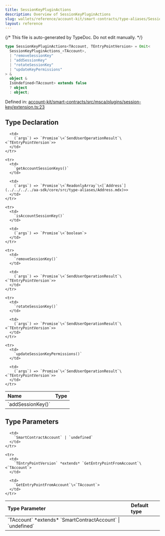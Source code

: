 ```yaml
---
title: SessionKeyPluginActions
description: Overview of SessionKeyPluginActions
slug: wallets/reference/account-kit/smart-contracts/type-aliases/SessionKeyPluginActions
layout: reference
---
```


{/* This file is auto-generated by TypeDoc. Do not edit manually. */}

```ts
type SessionKeyPluginActions<TAccount, TEntryPointVersion> = Omit<
  SessionKeyPluginActions_<TAccount>,
  | "removeSessionKey"
  | "addSessionKey"
  | "rotateSessionKey"
  | "updateKeyPermissions"
> &
  object &
  IsUndefined<TAccount> extends false
  ? object
  : object;
```

Defined in: [account-kit/smart-contracts/src/msca/plugins/session-key/extension.ts:23](https://github.com/alchemyplatform/aa-sdk/blob/dc58c113ff1eeb06d4b3f76c505cbbaad47db8fc/account-kit/smart-contracts/src/msca/plugins/session-key/extension.ts#L23)

## Type Declaration

<table>
  <thead>
    <tr>
      <th align="left">Name</th>
      <th align="left">Type</th>
    </tr>
  </thead>

  <tbody>
    <tr>
      <td>
        `addSessionKey()`
      </td>

      <td>
        (`args`) => `Promise`\<`SendUserOperationResult`\<`TEntryPointVersion`>>
      </td>
    </tr>

    <tr>
      <td>
        `getAccountSessionKeys()`
      </td>

      <td>
        (`args`) => `Promise`\<`ReadonlyArray`\<[`Address`](../../../../aa-sdk/core/src/type-aliases/Address.mdx)>>
      </td>
    </tr>

    <tr>
      <td>
        `isAccountSessionKey()`
      </td>

      <td>
        (`args`) => `Promise`\<`boolean`>
      </td>
    </tr>

    <tr>
      <td>
        `removeSessionKey()`
      </td>

      <td>
        (`args`) => `Promise`\<`SendUserOperationResult`\<`TEntryPointVersion`>>
      </td>
    </tr>

    <tr>
      <td>
        `rotateSessionKey()`
      </td>

      <td>
        (`args`) => `Promise`\<`SendUserOperationResult`\<`TEntryPointVersion`>>
      </td>
    </tr>

    <tr>
      <td>
        `updateSessionKeyPermissions()`
      </td>

      <td>
        (`args`) => `Promise`\<`SendUserOperationResult`\<`TEntryPointVersion`>>
      </td>
    </tr>

  </tbody>
</table>

## Type Parameters

<table>
  <thead>
    <tr>
      <th align="left">Type Parameter</th>
      <th align="left">Default type</th>
    </tr>
  </thead>

  <tbody>
    <tr>
      <td>
        `TAccount` *extends* `SmartContractAccount` | `undefined`
      </td>

      <td>
        `SmartContractAccount` | `undefined`
      </td>
    </tr>

    <tr>
      <td>
        `TEntryPointVersion` *extends* `GetEntryPointFromAccount`\<`TAccount`>
      </td>

      <td>
        `GetEntryPointFromAccount`\<`TAccount`>
      </td>
    </tr>

  </tbody>
</table>
